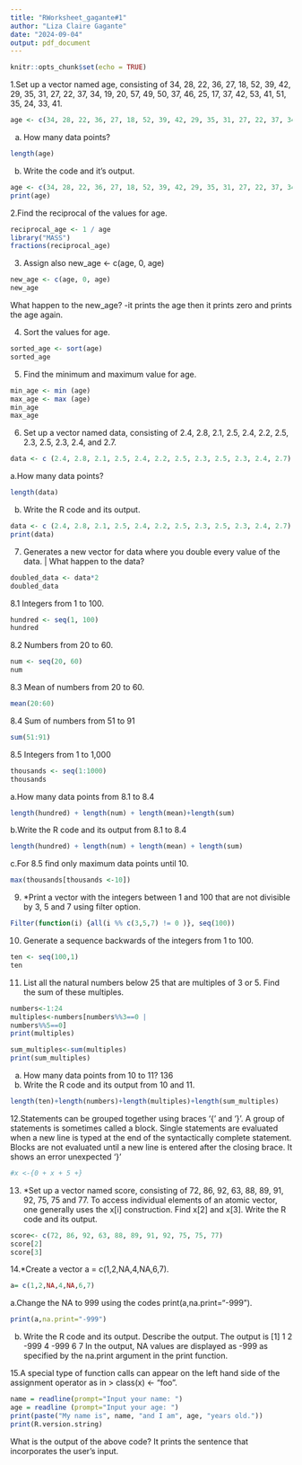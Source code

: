 ```yaml
---
title: "RWorksheet_gagante#1"
author: "Liza Claire Gagante"
date: "2024-09-04"
output: pdf_document
---
```


```r
knitr::opts_chunk$set(echo = TRUE)
```

1.Set up a vector named age, consisting of 34, 28, 22, 36, 27, 18, 52, 39, 42, 29,
35, 31, 27, 22, 37, 34, 19, 20, 57, 49, 50, 37, 46, 25, 17, 37, 42, 53, 41,
51, 35, 24, 33, 41.
```r
age <- c(34, 28, 22, 36, 27, 18, 52, 39, 42, 29, 35, 31, 27, 22, 37, 34, 19, 20, 57, 49, 50, 37, 46, 25, 17, 37, 42, 53, 41, 51, 35, 24, 33, 41)

```
a. How many data points?
```r
length(age)
```

b. Write the code and it's output.
```r
age <- c(34, 28, 22, 36, 27, 18, 52, 39, 42, 29, 35, 31, 27, 22, 37, 34, 19, 20, 57, 49, 50, 37, 46, 25, 17, 37, 42, 53, 41, 51, 35, 24, 33, 41)
print(age)
```
2.Find the reciprocal of the values for age.
```r
reciprocal_age <- 1 / age 
library("MASS")
fractions(reciprocal_age)
```

3. Assign also new_age <- c(age, 0, age)
```r
new_age <- c(age, 0, age)
new_age
```
What happen to the new_age?
-it prints the age then it prints zero and prints the age again.

4. Sort the values for age.
```r
sorted_age <- sort(age)
sorted_age
```

5. Find the minimum and maximum value for age.
```r
min_age <- min (age)
max_age <- max (age)
min_age
max_age
```

6. Set up a vector named data, consisting of 2.4, 2.8, 2.1, 2.5, 2.4, 2.2, 2.5,
2.3, 2.5, 2.3, 2.4, and 2.7.
```r
data <- c (2.4, 2.8, 2.1, 2.5, 2.4, 2.2, 2.5, 2.3, 2.5, 2.3, 2.4, 2.7)
```

a.How many data points?
```r
length(data)
```
b. Write the R code and its output.
```r
data <- c (2.4, 2.8, 2.1, 2.5, 2.4, 2.2, 2.5, 2.3, 2.5, 2.3, 2.4, 2.7)
print(data)
```

7. Generates a new vector for data where you double every value of the data. | What
happen to the data?
```r
doubled_data <- data*2
doubled_data
```
8.1 Integers from 1 to 100.
```r
hundred <- seq(1, 100)
hundred
```
8.2 Numbers from 20 to 60.
```r
num <- seq(20, 60)
num
```
8.3 Mean of numbers from 20 to 60.
```r
mean(20:60)
```
8.4 Sum of numbers from 51 to 91
```r
sum(51:91)
```
8.5 Integers from 1 to 1,000
```r
thousands <- seq(1:1000)
thousands
```
a.How many data points from 8.1 to 8.4
```r
length(hundred) + length(num) + length(mean)+length(sum)
```
 

b.Write the R code and its output from 8.1 to 8.4
```r
length(hundred) + length(num) + length(mean) + length(sum)
```


c.For 8.5 find only maximum data points until 10.
```r
max(thousands[thousands <-10])
```

9. *Print a vector with the integers between 1 and 100 that are not divisible by 3, 5 and
7 using filter option.
```r
Filter(function(i) {all(i %% c(3,5,7) != 0 )}, seq(100))
```

10. Generate a sequence backwards of the integers from 1 to 100.
```r
ten <- seq(100,1)
ten
```
11. List all the natural numbers below 25 that are multiples of 3 or 5.
Find the sum of these multiples.
```r
numbers<-1:24
multiples<-numbers[numbers%%3==0 |
numbers%%5==0]
print(multiples)
```
```r
sum_multiples<-sum(multiples)
print(sum_multiples)
```
a. How many data points from 10 to 11?
136
b. Write the R code and its output from 10 and 11.
```r
length(ten)+length(numbers)+length(multiples)+length(sum_multiples)
```

12.Statements can be grouped together using braces ‘{’ and ‘}’. A group of statements
is sometimes called a block. Single statements are evaluated when a new line is typed
at the end of the syntactically complete statement. Blocks are not evaluated until a
new line is entered after the closing brace.
It shows an error unexpected '}'

```r
#x <-{0 + x + 5 +}
```


13. *Set up a vector named score, consisting of 72, 86, 92, 63, 88, 89, 91, 92, 75,
75 and 77. To access individual elements of an atomic vector, one generally uses the
x[i] construction.
Find x[2] and x[3]. Write the R code and its output.
```r
score<- c(72, 86, 92, 63, 88, 89, 91, 92, 75, 75, 77)
score[2]
score[3]
```

14.*Create a vector a = c(1,2,NA,4,NA,6,7).
```r
a= c(1,2,NA,4,NA,6,7)
```
a.Change the NA to 999 using the codes print(a,na.print="-999").
```r
print(a,na.print="-999")
```
b. Write the R code and its output. Describe the output.
The output is [1]    1    2 -999    4 -999    6    7
In the output, NA values are displayed as -999 as specified by the na.print argument in the print function.

15.A special type of function calls can appear on the left hand side of the assignment
operator as in > class(x) <- "foo".
```r
name = readline(prompt="Input your name: ")
age = readline (prompt="Input your age: ")
print(paste("My name is", name, "and I am", age, "years old."))
print(R.version.string)
```

What is the output of the above code?
It prints the sentence that incorporates the user's input.
